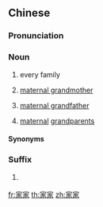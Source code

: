 ==Chinese==
{{zh-forms|alt=佳佳-“grandmother”}}

===Pronunciation===
{{zh-pron
|m=jiājiā
|m-s=jia1jia1
|c=gaa1 gaa1
|h=pfs=kâ-kâ
|cat=n,m:suf
}}

===Noun===
{{zh-noun}}

# every family
# {{lb|zh|Southwestern Mandarin|including|Sichuanese|Renshou|Wuhan|Yichang|Suizhou|Yongshan}} [[maternal grandmother]]
# {{lb|zh|Southwestern Mandarin|including|Hanyuan|Tongzi}} [[maternal grandfather]]
# {{lb|zh|dialectal|_|Mandarin|including|Yanhe|Nanchuan|Hong'an}} [[maternal]] [[grandparent]]s

====Synonyms====
{{zh-dial|外祖母}}
{{zh-dial|外祖父}}

===Suffix===
{{zh-suf}}

# {{lb|zh|Sichuanese}} {{n-g|Used after a noun to specify a type of person.}}

[[fr:家家]]
[[th:家家]]
[[zh:家家]]